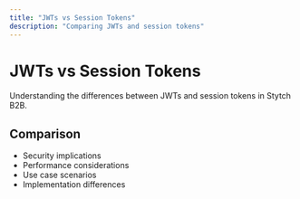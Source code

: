 ```yaml
---
title: "JWTs vs Session Tokens"
description: "Comparing JWTs and session tokens"
---
```


# JWTs vs Session Tokens

Understanding the differences between JWTs and session tokens in Stytch B2B.

## Comparison
- Security implications
- Performance considerations
- Use case scenarios
- Implementation differences
